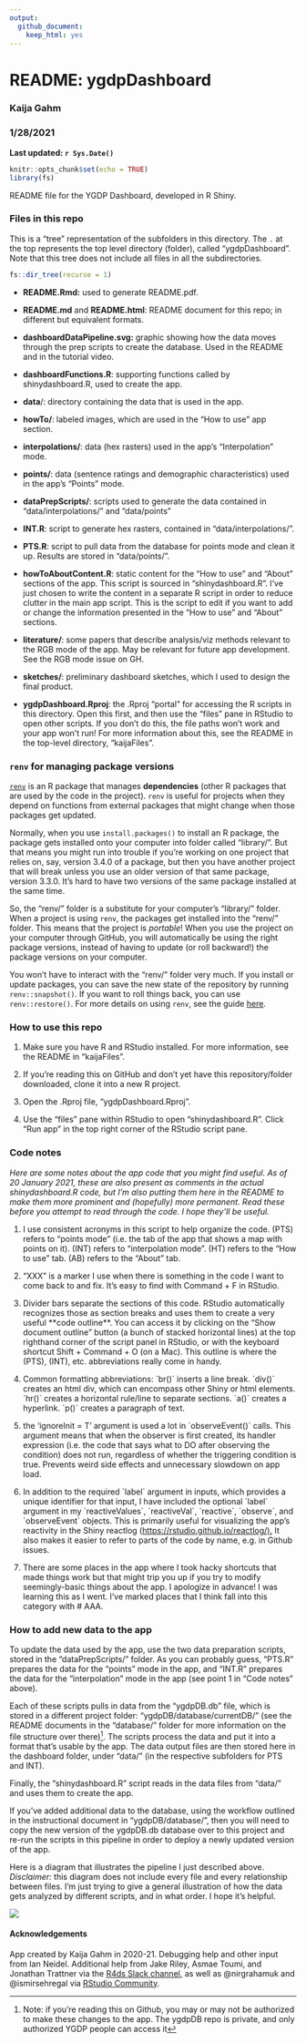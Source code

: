 ```yaml
---
output: 
  github_document: 
    keep_html: yes
---
```


# README: ygdpDashboard

### Kaija Gahm

### 1/28/2021

**Last updated: `r Sys.Date()`**

```r
knitr::opts_chunk$set(echo = TRUE)
library(fs)
```

README file for the YGDP Dashboard, developed in R Shiny.

### Files in this repo

This is a "tree" representation of the subfolders in this directory. The `.` at the top represents the top level directory (folder), called "ygdpDashboard". Note that this tree does not include all files in all the subdirectories.

```r
fs::dir_tree(recurse = 1)
```

-   **README.Rmd:** used to generate README.pdf.

-   **README.md** and **README.html**: README document for this repo; in different but equivalent formats.

-   **dashboardDataPipeline.svg:** graphic showing how the data moves through the prep scripts to create the database. Used in the README and in the tutorial video.

-   **dashboardFunctions.R**: supporting functions called by shinydashboard.R, used to create the app.

-   **data**/: directory containing the data that is used in the app.

-   **howTo/**: labeled images, which are used in the "How to use" app section.

-   **interpolations/**: data (hex rasters) used in the app's "Interpolation" mode.

-   **points/**: data (sentence ratings and demographic characteristics) used in the app's "Points" mode.

-   **dataPrepScripts/**: scripts used to generate the data contained in "data/interpolations/" and "data/points"

-   **INT.R**: script to generate hex rasters, contained in "data/interpolations/".

-   **PTS.R**: script to pull data from the database for points mode and clean it up. Results are stored in "data/points/".

-   **howToAboutContent.R**: static content for the "How to use" and "About" sections of the app. This script is sourced in "shinydashboard.R". I've just chosen to write the content in a separate R script in order to reduce clutter in the main app script. This is the script to edit if you want to add or change the information presented in the "How to use" and "About" sections.

-   **literature/**: some papers that describe analysis/viz methods relevant to the RGB mode of the app. May be relevant for future app development. See the RGB mode issue on GH.

-   **sketches/**: preliminary dashboard sketches, which I used to design the final product.

-   **ygdpDashboard.Rproj**: the .Rproj "portal" for accessing the R scripts in this directory. Open this first, and then use the "files" pane in RStudio to open other scripts. If you don't do this, the file paths won't work and your app won't run! For more information about this, see the README in the top-level directory, "kaijaFiles".

### `renv` for managing package versions

[`renv`](https://rstudio.github.io/renv/articles/renv.html) is an R package that manages **dependencies** (other R packages that are used by the code in the project). `renv` is useful for projects when they depend on functions from external packages that might change when those packages get updated.

Normally, when you use `install.packages()` to install an R package, the package gets installed onto your computer into folder called "library/". But that means you might run into trouble if you're working on one project that relies on, say, version 3.4.0 of a package, but then you have another project that will break unless you use an older version of that same package, version 3.3.0. It's hard to have two versions of the same package installed at the same time.

So, the "renv/" folder is a substitute for your computer's "library/" folder. When a project is using `renv`, the packages get installed into the "renv/" folder. This means that the project is *portable*! When you use the project on your computer through GitHub, you will automatically be using the right package versions, instead of having to update (or roll backward!) the package versions on your computer.

You won't have to interact with the "renv/" folder very much. If you install or update packages, you can save the new state of the repository by running `renv::snapshot()`. If you want to roll things back, you can use `renv::restore()`. For more details on using `renv`, see the guide [here](https://rstudio.github.io/renv/articles/renv.html).

### How to use this repo

1.  Make sure you have R and RStudio installed. For more information, see the README in "kaijaFiles".

2.  If you're reading this on GitHub and don't yet have this repository/folder downloaded, clone it into a new R project.

3.  Open the .Rproj file, "ygdpDashboard.Rproj".

4.  Use the "files" pane within RStudio to open "shinydashboard.R". Click "Run app" in the top right corner of the RStudio script pane.

### Code notes

*Here are some notes about the app code that you might find useful. As of 20 January 2021, these are also present as comments in the actual shinydashboard.R code, but I'm also putting them here in the README to make them more prominent and (hopefully) more permanent. Read these before you attempt to read through the code. I hope they'll be useful.*

1.  I use consistent acronyms in this script to help organize the code. (PTS) refers to "points mode" (i.e. the tab of the app that shows a map with points on it). (INT) refers to "interpolation mode". (HT) refers to the "How to use" tab. (AB) refers to the "About" tab.

2.  "XXX" is a marker I use when there is something in the code I want to come back to and fix. It's easy to find with Command + F in RStudio.

3.  Divider bars separate the sections of this code. RStudio automatically recognizes those as section breaks and uses them to create a very useful \*\*code outline\*\*. You can access it by clicking on the "Show document outline" button (a bunch of stacked horizontal lines) at the top righthand corner of the script panel in RStudio, or with the keyboard shortcut Shift + Command + O (on a Mac). This outline is where the (PTS), (INT), etc. abbreviations really come in handy.

4.  Common formatting abbreviations: \`br()\` inserts a line break. \`div()\` creates an html div, which can encompass other Shiny or html elements. \`hr()\` creates a horizontal rule/line to separate sections. \`a()\` creates a hyperlink. \`p()\` creates a paragraph of text.

5.  the 'ignoreInit = T' argument is used a lot in \`observeEvent()\` calls. This argument means that when the observer is first created, its handler expression (i.e. the code that says what to DO after observing the condition) does not run, regardless of whether the triggering condition is true. Prevents weird side effects and unnecessary slowdown on app load.

6.  In addition to the required \`label\` argument in inputs, which provides a unique identifier for that input, I have included the optional \`label\` argument in my \`reactiveValues\`, \`reactiveVal\`, \`reactive\`, \`observe\`, and \`observeEvent\` objects. This is primarily useful for visualizing the app's reactivity in the Shiny reactlog (<https://rstudio.github.io/reactlog/).> It also makes it easier to refer to parts of the code by name, e.g. in Github issues.

7.  There are some places in the app where I took hacky shortcuts that made things work but that might trip you up if you try to modify seemingly-basic things about the app. I apologize in advance! I was learning this as I went. I've marked places that I think fall into this category with \# AAA.

### How to add new data to the app

To update the data used by the app, use the two data preparation scripts, stored in the "dataPrepScripts/" folder. As you can probably guess, "PTS.R" prepares the data for the "points" mode in the app, and "INT.R" prepares the data for the "interpolation" mode in the app (see point 1 in "Code notes" above).

Each of these scripts pulls in data from the "ygdpDB.db" file, which is stored in a different project folder: "ygdpDB/database/currentDB/" (see the README documents in the "database/" folder for more information on the file structure over there)^[Note: if you're reading this on Github, you may or may not be authorized to make these changes to the app. The ygdpDB repo is private, and only authorized YGDP people can access it]. The scripts process the data and put it into a format that's usable by the app. The data output files are then stored here in the dashboard folder, under "data/" (in the respective subfolders for PTS and INT).

Finally, the "shinydashboard.R" script reads in the data files from "data/" and uses them to create the app.

If you've added additional data to the database, using the workflow outlined in the instructional document in "ygdpDB/database/", then you will need to copy the new version of the ygdpDB.db database over to this project and re-run the scripts in this pipeline in order to deploy a newly updated version of the app.

Here is a diagram that illustrates the pipeline I just described above. *Disclaimer:* this diagram does not include every file and every relationship between files. I'm just trying to give a general illustration of how the data gets analyzed by different scripts, and in what order. I hope it's helpful.

![](dashboardDataPipeline.svg)

#### Acknowledgements

App created by Kaija Gahm in 2020-21. Debugging help and other input from Ian Neidel. Additional help from Jake Riley, Asmae Toumi, and Jonathan Trattner via the [R4ds Slack channel](https://www.rfordatasci.com/), as well as \@nirgrahamuk and \@ismirsehregal via [RStudio Community](https://community.rstudio.com/).
